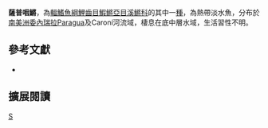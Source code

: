 {{Speciesbox 
| taxon = Laimosemion sape
| status = NE
| status_system = IUCN3.1
| authority =  [[Lasso-Alcalá|Lasso-Alcalá]], [[Taphorn|Taphorn]], [[Lasso|Lasso]] & [[León-Mata|León-Mata]], 2006
| synonyms = 
}}
'''薩普咽鱂'''，為[[輻鰭魚綱|輻鰭魚綱]][[鯉齒目|鯉齒目]][[鰕鱂亞目|鰕鱂亞目]][[溪鱂科|溪鱂科]]的其中一[[種|種]]，為熱帶淡水魚，分布於[[南美洲|南美洲]][[委內瑞拉|委內瑞拉]]Paragua及Caroní河流域，棲息在底中層水域，生活習性不明。

== 參考文獻 ==
*{{FishBase_species|genus=Laimosemion|species=sape|year=2014|month=8}}

== 擴展閱讀 ==
{{refbegin}}
{{wikispecies-inline|Laimosemion sape|薩普咽鱂}}
{{refend}}
{{Taxonbar|from=Q5613205}}

[[Category:咽鱂屬|S]]


{{魚類小作品}}